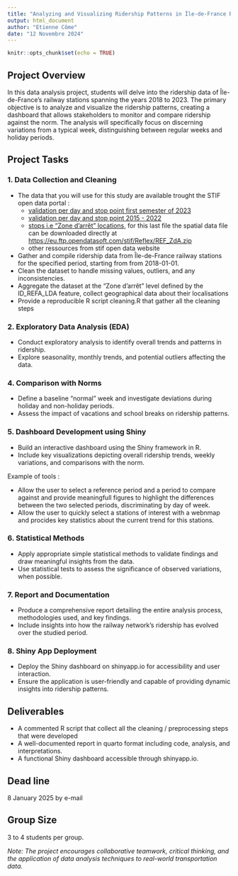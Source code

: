 ```yaml
---
title: "Analyzing and Visualizing Ridership Patterns in Île-de-France Rail Network"
output: html_document
author: "Etienne Côme"
date: "12 Novembre 2024"
---
```


```r
knitr::opts_chunk$set(echo = TRUE)
```



## Project Overview

In this data analysis project, students will delve into the ridership data of Île-de-France's railway stations spanning the years 2018 to 2023. The primary objective is to analyze and visualize the ridership patterns, creating a dashboard that allows stakeholders to monitor and compare ridership against the norm. The analysis will specifically focus on discerning variations from a typical week, distinguishing between regular weeks and holiday periods.

## Project Tasks

### 1. Data Collection and Cleaning

- The data that you will use for this study are available trought  the STIF open data portal :
    - [validation per day and stop point first semester of 2023](https://data.iledefrance-mobilites.fr/explore/dataset/validations-reseau-ferre-nombre-validations-par-jour-1er-semestre/information/)
    - [validation per day and stop point 2015 - 2022](https://data.iledefrance-mobilites.fr/explore/dataset/histo-validations-reseau-ferre/information/)
    - [stops i.e "Zone d'arrêt" locations](https://data.iledefrance-mobilites.fr/explore/dataset/zones-d-arrets/information/?disjunctive.zdatype), for this last file the spatial data file can be downloaded directly at [https://eu.ftp.opendatasoft.com/stif/Reflex/REF_ZdA.zip](https://eu.ftp.opendatasoft.com/stif/Reflex/REF_ZdA.zip)
    - other ressources from stif open data website
- Gather and compile ridership data from Île-de-France railway stations for the specified period, starting from  from 2018-01-01.
- Clean the dataset to handle missing values, outliers, and any inconsistencies.
- Aggregate the dataset at the "Zone d'arrêt" level defined by the ID_REFA_LDA feature, collect geographical data about their localisations 
- Provide a reproducible R script cleaning.R that gather all the cleaning steps

### 2. Exploratory Data Analysis (EDA)

- Conduct exploratory analysis to identify overall trends and patterns in ridership.
- Explore seasonality, monthly trends, and potential outliers affecting the data.


### 4. Comparison with Norms

- Define a baseline "normal" week and investigate deviations during holiday and non-holiday periods.
- Assess the impact of vacations and school breaks on ridership patterns.

### 5. Dashboard Development using Shiny

- Build an interactive dashboard using the Shiny framework in R.
- Include key visualizations depicting overall ridership trends, weekly variations, and comparisons with the norm.

Example of tools :

- Allow the user to select a reference period and a period to compare against and provide meaningfull figures to highlight the differences between the two selected periods, discriminating by day of week.
- Allow the user to quickly select a stations of interest with a webnmap and procides key statistics about the current trend for this stations.

### 6. Statistical Methods

- Apply appropriate simple statistical methods to validate findings and draw meaningful insights from the data.
- Use statistical tests to assess the significance of observed variations, when possible.

### 7. Report and Documentation

- Produce a comprehensive report detailing the entire analysis process, methodologies used, and key findings.
- Include insights into how the railway network's ridership has evolved over the studied period.

### 8. Shiny App Deployment

- Deploy the Shiny dashboard on shinyapp.io for accessibility and user interaction.
- Ensure the application is user-friendly and capable of providing dynamic insights into ridership patterns.

## Deliverables

- A commented R script that collect all the cleaning / preprocessing steps that were developed
- A well-documented report in quarto format including code, analysis, and interpretations.
- A functional Shiny dashboard accessible through shinyapp.io.


## Dead line

8 January 2025 by e-mail 

## Group Size

3 to 4 students per group.

*Note: The project encourages collaborative teamwork, critical thinking, and the application of data analysis techniques to real-world transportation data.*



